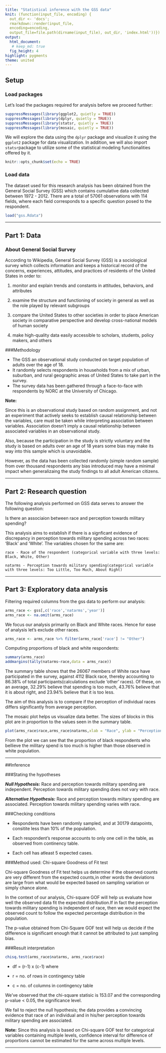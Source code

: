 ```yaml
---
title: "Statistical inference with the GSS data"
knit: (function(input_file, encoding) {
  out_dir <- 'docs';
  rmarkdown::render(input_file,
  encoding=encoding,
  output_file=file.path(dirname(input_file), out_dir, 'index.html'))})
output: 
  html_document:
   # keep_md: true 
  fig_height: 4
highlight: pygments
theme: united
---
```






  
## Setup
  
### Load packages

Let's load the packages required for analysis before we proceed further:

```r
suppressMessages(library(ggplot2, quietly = TRUE))
suppressMessages(library(dplyr, quietly = TRUE))
suppressMessages(library(statsr, quietly = TRUE))
suppressMessages(library(mosaic, quietly = TRUE))
```
We will explore the data using the `dplyr` package and visualize it using the `ggplot2` package for data visualization. In addition, we will also import `statsr`package to utilize some of the statistical modeling functionalities offered by it. 


```r
knitr::opts_chunk$set(echo = TRUE)
```


### Load data
The dataset used for this research analysis has been obtained from the General Social Survey (GSS) which contains cumulative data collected between 1972 - 2012. There are a total of 57061 observations with 114 fields, where each field corresponds to a specific question posed to the respondent. 

```r
load("gss.Rdata")
```

* * *
  
## Part 1: Data
 
### About General Social Survey

According to Wikipedia, General Social Survey (GSS) is a sociological survey which collects information and keeps a historical record of the concerns, experiences, attitudes, and practices of residents of the United States in order to:

1) monitor and explain trends and constants in attitudes, behaviors, and attributes

2) examine the structure and functioning of society in general as well as the role played by relevant subgroups

3) compare the United States to other societies in order to place American society in comparative perspective and develop cross-national models of human society

4) make high-quality data easily accessible to scholars, students, policy makers, and others

###Methodology

+ The GSS an observational study conducted on target population of adults over the age of 18. 
+ It randomly selects respondents in households from a mix of urban, suburban, and rural geographic areas of United States to take part in the survey. 
+ The survey data has been gathered through a face-to-face with respondents by NORC at the University of Chicago.

**Note: **

Since this is an observational study based on random assignment, and not an experiment that actively seeks to establish causal relationship between the variables, care must be taken while interpreting association between variables. Association doesn't imply a causal relationship between associated variables in an observational study. 

Also, because the participation in the study is strictly voluntary and the study is based on adults over an age of 18 years some bias may make its way into this sample which is unavoidable. 

However, as the data has been collected randomly (simple random sample) from over thousand respondents any bias introduced may have a minimal impact when generalizaing the study findings to all adult American citizens. 
  
  * * *
  
## Part 2: Research question

The following analysis performed on GSS data serves to answer the following question:

Is there an associaion between race and perception towards military spending?


This analysis aims to establish if there is a signficant evidence of discrepancy in perception towards military spending across two races: 'Black' and 'White'. The variables chosen for the same are:

    race - Race of the respondent (categorical variable with three levels: Black, White, Other)
    
    natarms - Perception towards military spending(categorical variable with three levels: Too Little, Too Much, About Right)

  
  * * *
  
## Part 3: Exploratory data analysis 

Filtering required columns from the gss data to perform our analysis:
```r
arms_race <- gss[,c('race','natarms','year')]
arms_race <- na.omit(arms_race)
```
We focus our analysis primarily on Black and White races. Hence for ease of analysis let's exclude other races. 
```r
arms_race <- arms_race %>% filter(arms_race['race'] != "Other")
```

Computing proportions of black and white respondents:
```r
summary(arms_race)
addmargins(tally(natarms~race,data = arms_race))
```
The summary table shows that the 26067 members of White race have participated in the survey, against 4112 Black race, thereby accounting to 86.38% of total participants(calculations exclude 'other' races).
Of these, on an average, 32.29% believe that spending is too much, 43.76% believe that it is about right, and 23.94% believe that it is too less. 

The aim of this analysis is to compare if the perception of individual races differs significantly from average perception. 

The mosaic plot helps us visualize data better. The sizes of blocks in this plot are in proportion to the values seen in the summary table. 

``` r
plot(arms_race$race,arms_race$natarms,xlab = "Race", ylab = "Perception towards military spending", col = c("lightblue","lightgreen","pink"))
```
From the plot we can see that the proportion of black respondents who bellieve the military spend is too much is higher than those observed in white population. 

 * * *

##Inference

###Stating the hypotheses

**_Null Hypothesis:_** Race and perception towards military spending are independent. Perception towards military spending does not vary with race.

**_Alternative Hypothesis:_** Race and perception towards miitary spending are associated. Perception towards military spending varies with race.

###Checking conditions

+ Respondents have been randomly sampled, and at 30179 datapoints, consitite less than 10% of the population. 

+ Each respondent's response accounts to only one cell in the table, as observed from continency table. 

+ Each cell has atleast 5 expected cases.

###Method used: Chi-square Goodness of Fit test

Chi-square Goodness of Fit test helps us determine if the observed counts are very different from the expected counts,in other words the deviations are large from what would be expected based on sampling variation or simply chance alone.

In the context of our analysis, Chi-square GOF will help us evaluate how
well the observed data fit the expected distribution.If in fact the perception towards military spending is independent of race, then we would expect the observed count to follow the expected percentage distribution in the population. 

The p-value obtained from Chi-Square GOF test will help us decide if the difference is significant enough that it cannot be attributed to just sampling bias. 

###Result interpretation

```r
chisq.test(arms_race$natarms, arms_race$race)
```

+   df = (r-1) x (c-1)
where

+   r = no. of rows in contingency table 

+   c = no. of columns in contingency table

We've observed that the chi-square statisic is 153.07 and the corresponding p-value < 0.05, the significance level. 

We fail to reject the null hypothesis; the data provides a convincing evidence that race of an individual and in his/her perception towards military spending are associated.

**Note:** Since this analysis is based on Chi-square GOF test for categorical variables containing multiple levels, confidence interval for difference of proportions cannot be estimated for the same across multiple levels. 

* * *
